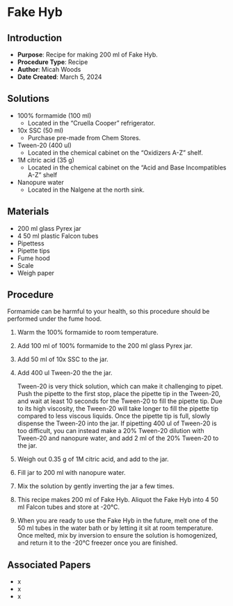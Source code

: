 # Fake Hyb

## Introduction

-   **Purpose**: Recipe for making 200 ml of Fake Hyb.
-   **Procedure Type**: Recipe
-   **Author**: Micah Woods
-   **Date Created**: March 5, 2024

## Solutions

-   100% formamide (100 ml)
    -   Located in the "Cruella Cooper" refrigerator. 
-   10x SSC (50 ml)
    -   Purchase pre-made from Chem Stores. 
-   Tween-20 (400 ul)
    -   Located in the chemical cabinet on the "Oxidizers A-Z" shelf.
-   1M citric acid (35 g)
    -   Located in the chemical cabinet on the "Acid and Base Incompatibles A-Z" shelf 
-   Nanopure water
    -   Located in the Nalgene at the north sink. 

## Materials

-   200 ml glass Pyrex jar
-   4 50 ml plastic Falcon tubes
-   Pipettess
-   Pipette tips
-   Fume hood
-   Scale
-   Weigh paper

## Procedure

::: {.callout-important title="IMPORTANT"}
Formamide can be harmful to your health, so this procedure should be performed under the fume hood.
:::

1.  Warm the 100% formamide to room temperature.

2.  Add 100 ml of 100% formamide to the 200 ml glass Pyrex jar.

3.  Add 50 ml of 10x SSC to the jar.

4.  Add 400 ul Tween-20 the the jar.

    ::: {.callout-important title="NOTE"}
    Tween-20 is very thick solution, which can make it challenging to pipet. Push the pipette to the first stop, place the pipette tip in the Tween-20, and wait at least 10 seconds for the Tween-20 to fill the pipette tip. Due to its high viscosity, the Tween-20 will take longer to fill the pipette tip compared to less viscous liquids. Once the pipette tip is full, slowly dispense the Tween-20 into the jar. If pipetting 400 ul of Tween-20 is too difficult, you can instead make a 20% Tween-20 dilution with Tween-20 and nanopure water, and add 2 ml of the 20% Tween-20 to the jar.
    :::

5.  Weigh out 0.35 g of 1M citric acid, and add to the jar.

6.  Fill jar to 200 ml with nanopure water.

7.  Mix the solution by gently inverting the jar a few times.

8.  This recipe makes 200 ml of Fake Hyb. Aliquot the Fake Hyb into 4 50 ml Falcon tubes and store at -20°C.

9.  When you are ready to use the Fake Hyb in the future, melt one of the 50 ml tubes in the water bath or by letting it sit at room temperature. Once melted, mix by inversion to ensure the solution is homogenized, and return it to the -20°C freezer once you are finished.

## Associated Papers

-   x
-   x
-   x
